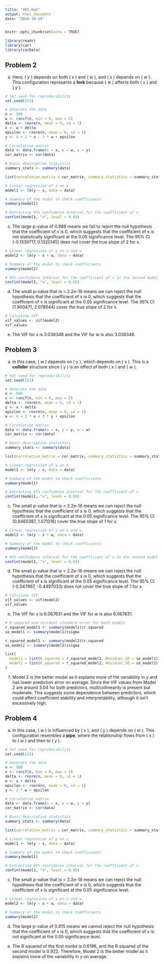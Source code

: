 ```yaml
---
title: "401-hw3"
output: html_document
date: "2024-10-14"
---
```


```r
knitr::opts_chunk$set(echo = TRUE)
```


```r
library(readr)
library(car)
library(carData)
```

## Problem 2

a) Here, \( y \) depends on both \( x \) and \( w \), and \( x \) depends on \( w \). This configuration represents a **fork** because \( w \) affects both \( x \) and \( y \).

```r
# Set seed for reproducibility
set.seed(123)

# Generate the data
n <- 500
w <- runif(n, min = 0, max = 5)
delta <- rnorm(n, mean = 0, sd = 1)
x <- w + delta
epsilon <- rnorm(n, mean = 0, sd = 1)
y <- 4 + 2 * x - 3 * w + epsilon

# Correlation matrix
data <- data.frame(x = x, w = w, y = y)
cor_matrix <- cor(data)

# Basic descriptive statistics
summary_stats <- summary(data)

list(correlation_matrix = cor_matrix, summary_statistics = summary_stats)

```


```r
# Linear regression of y on x
model1 <- lm(y ~ x, data = data)

# Summary of the model to check coefficients
summary(model1)

# Extracting 95% confidence interval for the coefficient of x
confint(model1, "x", level = 0.95)

```

c) The large p-value of 0.988 means we fail to reject the null hypothesis that the coefficient of x is 0, which suggests that the coefficient of x is not statistically significant at the 0.05 significance level. The 95% CI (-0.1339717, 0.1320145) does not cover the true slope of 2 for x.


```r

# Linear regression of y on x and w
model2 <- lm(y ~ x + w, data = data)

# Summary of the model to check coefficients
summary(model2)

# 95% confidence interval for the coefficient of x in the second model
confint(model2, "x", level = 0.95)

```

d) The small p-value that is < 2.2e-16 means we can reject the null hypothesis that the coefficient of x is 0, which suggests that the coefficient of x is significant at the 0.05 significance level. The 95% CI (1.900471, 2.078544) cover the true slope of 2 for x.


```r
# Calculate VIF
vif_values <- vif(model2)
vif_values

```

e) The VIF for x is 3.036348 and the VIF for w is also 3.036348.


## Problem 3

a) In this case, \( w \) depends on \( y \), which depends on \( x \). This is a **collider** structure since \( y \) is an effect of both \( x \) and \( w \).

```r

# Set seed for reproducibility
set.seed(123)

# Generate the data
n <- 500
x <- runif(n, min = 0, max = 5)
delta <- rnorm(n, mean = 0, sd = 1)
y <- x + delta
epsilon <- rnorm(n, mean = 0, sd = 1)
w <- 4 + 2 * x + 3 * y + epsilon

# Correlation matrix
data <- data.frame(x = x, y = y, w = w)
cor_matrix <- cor(data)

# Basic descriptive statistics
summary_stats <- summary(data)

list(correlation_matrix = cor_matrix, summary_statistics = summary_stats)


```


```r

# Linear regression of y on x
model1 <- lm(y ~ x, data = data)

# Summary of the model to check coefficients
summary(model1)

# Extracting 95% confidence interval for the coefficient of x
confint(model1, "x", level = 0.95)

```

c) The small p-value that is < 2.2e-16 means we can reject the null hypothesis that the coefficient of x is 0, which suggests that the coefficient of x is significant at the 0.05 significance level. The 95% CI (0.9465387, 1.071016) cover the true slope of 1 for x.


```r

# Linear regression of y on x and w
model2 <- lm(y ~ x + w, data = data)

# Summary of the model to check coefficients
summary(model2)

# 95% confidence interval for the coefficient of x in the second model
confint(model2, "x", level = 0.95)

```


d) The small p-value that is < 2.2e-16 means we can reject the null hypothesis that the coefficient of x is 0, which suggests that the coefficient of x is significant at the 0.05 significance level. The 95% CI (-0.547967, -0.4497033) does not cover the true slope of 1 for x.


```r

# Calculate VIF
vif_values <- vif(model2)
vif_values

```

e) The VIF for x is 6.067631 and the VIF for w is also 6.067631.


```r

# R-squared and residual standard error for both models
r_squared_model1 <- summary(model1)$r.squared
se_model1 <- summary(model1)$sigma

r_squared_model2 <- summary(model2)$r.squared
se_model2 <- summary(model2)$sigma

list(
  model1 = list(R_squared = r_squared_model1, Residual_SE = se_model1),
  model2 = list(R_squared = r_squared_model2, Residual_SE = se_model2)
)

```
f) Model 2 is the better model as it explains more of the variability in y and has lower prediction error on average. Since the VIF values from Model 2 are around 3.04 for both predictors, multicollinearity is present but moderate. This suggests some dependence between predictors, which could affect coefficient stability and interpretability, although it isn’t excessively high.


## Problem 4

a) In this case, \( w \) is influenced by \( x \), and \( y \) depends on \( w \). This configuration resembles a **pipe**, where the relationship flows from \( x \) to \( w \) and then to \( y \).


```r
# Set seed for reproducibility
set.seed(123)

# Generate the data
n <- 500
x <- runif(n, min = 0, max = 5)
delta <- rnorm(n, mean = 0, sd = 1)
w <- x + delta
epsilon <- rnorm(n, mean = 0, sd = 1)
y <- 2 * w + epsilon

# Correlation matrix
data <- data.frame(x = x, w = w, y = y)
cor_matrix <- cor(data)

# Basic descriptive statistics
summary_stats <- summary(data)

list(correlation_matrix = cor_matrix, summary_statistics = summary_stats)


```


```r

# Linear regression of y on x
model1 <- lm(y ~ x, data = data)

# Summary of the model to check coefficients
summary(model1)

# Extracting 95% confidence interval for the coefficient of x
confint(model1, "x", level = 0.95)

```

c) The small p-value that is < 2.2e-16 means we can reject the null hypothesis that the coefficient of x is 0, which suggests that the coefficient of x is significant at the 0.05 significance level.


```r

# Linear regression of y on x and w
model2 <- lm(y ~ x + w, data = data)

# Summary of the model to check coefficients
summary(model2)

```

d) The large p-value of 0.915 means we cannot reject the null hypothesis that the coefficient of x is 0, which suggests that the coefficient of x is not significant at the 0.05 significance level.

e) The R squared of the first model is 0.6196, and the R squared of the second model is 0.922. Therefore, Model 2 is the better model as it explains more of the variability in y on average.

